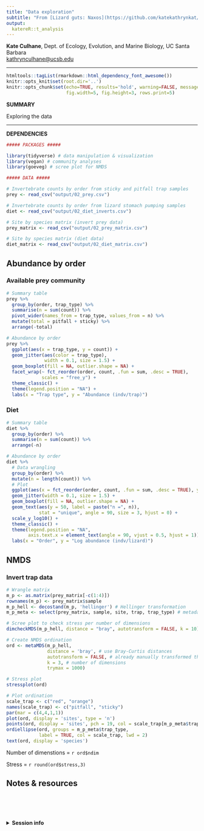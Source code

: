 ```yaml
---
title: "Data exploration"
subtitle: "From [Lizard guts: Naxos](https://github.com/katekathrynkat/lizard-guts-naxos)"
output:
  katereR::t_analysis
---
```


**Kate Culhane**, Dept. of Ecology, Evolution, and Marine Biology, UC Santa Barbara  
[kathrynculhane@ucsb.edu](kathrynculhane@ucsb.edu)
[<i class="fa fa-github"></i>](https://github.com/katekathrynkat/)
[<i class="fa fa-twitter"></i>](https://twitter.com/katekathrynkat/)

***

```r
htmltools::tagList(rmarkdown::html_dependency_font_awesome())
knitr::opts_knit$set(root.dir='..')
knitr::opts_chunk$set(echo=TRUE, results='hold', warning=FALSE, message=FALSE,
                      fig.width=5, fig.height=3, rows.print=5)
```

<div class = "summary">

**SUMMARY**

Exploring the data

</div>

***

**DEPENDENCIES**

```r

##### PACKAGES #####

library(tidyverse) # data manipulation & visualization
library(vegan) # community analyses
library(goeveg) # scree plot for NMDS

##### DATA #####

# Invertebrate counts by order from sticky and pitfall trap samples
prey <- read_csv("output/02_prey.csv")

# Invertebrate counts by order from lizard stomach pumping samples
diet <- read_csv("output/02_diet_inverts.csv")

# Site by species matrix (invert prey data)
prey_matrix <- read_csv("output/02_prey_matrix.csv")

# Site by species matrix (diet data)
diet_matrix <- read_csv("output/02_diet_matrix.csv")

```

## Abundance by order

### Available prey community

```r

# Summary table
prey %>% 
  group_by(order, trap_type) %>% 
  summarise(n = sum(count)) %>% 
  pivot_wider(names_from = trap_type, values_from = n) %>% 
  mutate(total = pitfall + sticky) %>% 
  arrange(-total)

```

```r

# Abundance by order
prey %>% 
  ggplot(aes(x = trap_type, y = count)) +
  geom_jitter(aes(color = trap_type),
              width = 0.1, size = 1.5) +
  geom_boxplot(fill = NA, outlier.shape = NA) +
  facet_wrap(~ fct_reorder(order, count, .fun = sum, .desc = TRUE),
             scales = "free_y") +
  theme_classic() +
  theme(legend.position = "NA") +
  labs(x = "Trap type", y = "Abundance (indv/trap)")

```

### Diet

```r

# Summary table
diet %>% 
  group_by(order) %>% 
  summarise(n = sum(count)) %>% 
  arrange(-n)

```

```r

# Abundance by order
diet %>% 
  # Data wrangling
  group_by(order) %>% 
  mutate(n = length(count)) %>% 
  # Plot
  ggplot(aes(x = fct_reorder(order, count, .fun = sum, .desc = TRUE), y = count)) +
  geom_jitter(width = 0.1, size = 1.5) +
  geom_boxplot(fill = NA, outlier.shape = NA) +
  geom_text(aes(y = 50, label = paste("n =", n)),
            stat = "unique", angle = 90, size = 3, hjust = 0) +
  scale_y_log10() +
  theme_classic() +
  theme(legend.position = "NA",
        axis.text.x = element_text(angle = 90, vjust = 0.5, hjust = 1)) +
  labs(x = "Order", y = "Log abundance (indv/lizard)")

```

## NMDS

### Invert trap data 

```r

# Wrangle matrix
m_p <- as.matrix(prey_matrix[-c(1:4)])
rownames(m_p) <- prey_matrix$sample
m_p_hell <- decostand(m_p, 'hellinger') # Hellinger transformation
m_p_meta <- select(prey_matrix, sample, site, trap, trap_type) # metadata

# Scree plot to check stress per number of dimensions
dimcheckMDS(m_p_hell, distance = "bray", autotransform = FALSE, k = 10)

```

```r

# Create NMDS ordination
ord <- metaMDS(m_p_hell,
               distance = 'bray', # use Bray-Curtis distances
               autotransform = FALSE, # already manually transformed the matrix
               k = 3, # number of dimensions
               trymax = 1000)

# Stress plot
stressplot(ord)

```

```r

# Plot ordination
scale_trap <- c("red", "orange")
names(scale_trap) <- c("pitfall", "sticky")
par(mar = c(4,4,1,1))
plot(ord, display = 'sites', type = 'n')
points(ord, display = 'sites', pch = 19, col = scale_trap[m_p_meta$trap_type])
ordiellipse(ord, groups = m_p_meta$trap_type,
            label = TRUE, col = scale_trap, lwd = 2)
text(ord, display = 'species')

```

Number of dimenstions = `r ord$ndim`

Stress = `r round(ord$stress,3)`

## Notes & resources

<br>
<br>
<br>

<details><summary>**Session info**</summary>
```r
devtools::session_info()
```
</details>
